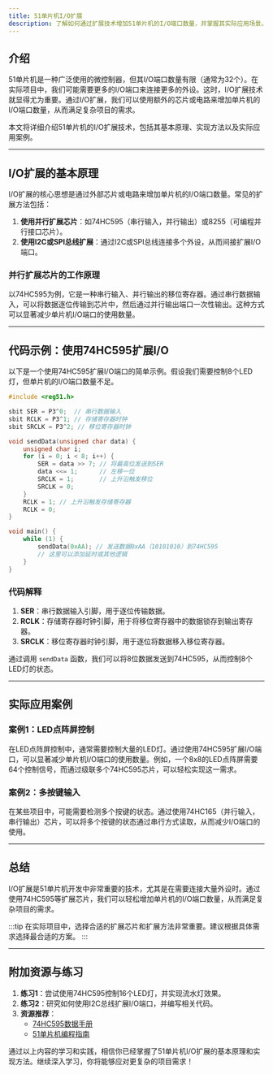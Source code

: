 ```yaml
---
title: 51单片机I/O扩展
description: 了解如何通过扩展技术增加51单片机的I/O端口数量，并掌握其实际应用场景。
---
```


## 介绍

51单片机是一种广泛使用的微控制器，但其I/O端口数量有限（通常为32个）。在实际项目中，我们可能需要更多的I/O端口来连接更多的外设。这时，I/O扩展技术就显得尤为重要。通过I/O扩展，我们可以使用额外的芯片或电路来增加单片机的I/O端口数量，从而满足复杂项目的需求。

本文将详细介绍51单片机的I/O扩展技术，包括其基本原理、实现方法以及实际应用案例。

---

## I/O扩展的基本原理

I/O扩展的核心思想是通过外部芯片或电路来增加单片机的I/O端口数量。常见的扩展方法包括：

1. **使用并行扩展芯片**：如74HC595（串行输入，并行输出）或8255（可编程并行接口芯片）。
2. **使用I2C或SPI总线扩展**：通过I2C或SPI总线连接多个外设，从而间接扩展I/O端口。

### 并行扩展芯片的工作原理

以74HC595为例，它是一种串行输入、并行输出的移位寄存器。通过串行数据输入，可以将数据逐位传输到芯片中，然后通过并行输出端口一次性输出。这种方式可以显著减少单片机I/O端口的使用数量。

---

## 代码示例：使用74HC595扩展I/O

以下是一个使用74HC595扩展I/O端口的简单示例。假设我们需要控制8个LED灯，但单片机的I/O端口数量不足。

```c
#include <reg51.h>

sbit SER = P3^0;  // 串行数据输入
sbit RCLK = P3^1; // 存储寄存器时钟
sbit SRCLK = P3^2; // 移位寄存器时钟

void sendData(unsigned char data) {
    unsigned char i;
    for (i = 0; i < 8; i++) {
        SER = data >> 7; // 将最高位发送到SER
        data <<= 1;      // 左移一位
        SRCLK = 1;       // 上升沿触发移位
        SRCLK = 0;
    }
    RCLK = 1; // 上升沿触发存储寄存器
    RCLK = 0;
}

void main() {
    while (1) {
        sendData(0xAA); // 发送数据0xAA（10101010）到74HC595
        // 这里可以添加延时或其他逻辑
    }
}
```

### 代码解释

1. **SER**：串行数据输入引脚，用于逐位传输数据。
2. **RCLK**：存储寄存器时钟引脚，用于将移位寄存器中的数据锁存到输出寄存器。
3. **SRCLK**：移位寄存器时钟引脚，用于逐位将数据移入移位寄存器。

通过调用 `sendData` 函数，我们可以将8位数据发送到74HC595，从而控制8个LED灯的状态。

---

## 实际应用案例

### 案例1：LED点阵屏控制

在LED点阵屏控制中，通常需要控制大量的LED灯。通过使用74HC595扩展I/O端口，可以显著减少单片机I/O端口的使用数量。例如，一个8x8的LED点阵屏需要64个控制信号，而通过级联多个74HC595芯片，可以轻松实现这一需求。

### 案例2：多按键输入

在某些项目中，可能需要检测多个按键的状态。通过使用74HC165（并行输入，串行输出）芯片，可以将多个按键的状态通过串行方式读取，从而减少I/O端口的使用。

---

## 总结

I/O扩展是51单片机开发中非常重要的技术，尤其是在需要连接大量外设时。通过使用74HC595等扩展芯片，我们可以轻松增加单片机的I/O端口数量，从而满足复杂项目的需求。

:::tip
在实际项目中，选择合适的扩展芯片和扩展方法非常重要。建议根据具体需求选择最合适的方案。
:::

---

## 附加资源与练习

1. **练习1**：尝试使用74HC595控制16个LED灯，并实现流水灯效果。
2. **练习2**：研究如何使用I2C总线扩展I/O端口，并编写相关代码。
3. **资源推荐**：
   - [74HC595数据手册](https://www.ti.com/lit/ds/symlink/sn74hc595.pdf)
   - [51单片机编程指南](https://www.microchip.com)

通过以上内容的学习和实践，相信你已经掌握了51单片机I/O扩展的基本原理和实现方法。继续深入学习，你将能够应对更复杂的项目需求！